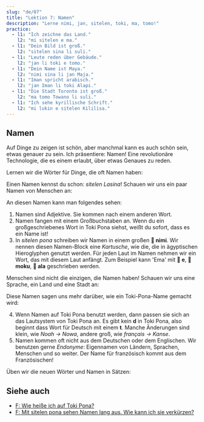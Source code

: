 ```yaml
---
slug: "de/07"
title: "Lektion 7: Namen"
description: "Lerne nimi, jan, sitelen, toki, ma, tomo!"
practice:
  - l1: "Ich zeichne das Land."
    l2: "mi sitelen e ma."
  - l1: "Dein Bild ist groß."
    l2: "sitelen sina li suli."
  - l1: "Leute reden über Gebäude."
    l2: "jan li toki e tomo."
  - l1: "Dein Name ist Maya."
    l2: "nimi sina li jan Maja."
  - l1: "Iman spricht arabisch."
    l2: "jan Iman li toki Alapi."
  - l1: "Die Stadt Toronto ist groß."
    l2: "ma tomo Towano li suli."
  - l1: "Ich sehe kyrillische Schrift."
    l2: "mi lukin e sitelen Kililisa."
---
```



## Namen

Auf Dinge zu zeigen ist schön, aber manchmal kann es auch schön sein, etwas genauer zu sein. Ich präsentiere: Namen! Eine revolutionäre Technologie, die es einem erlaubt, über etwas Genaues zu reden.

Lernen wir die Wörter für Dinge, die oft Namen haben:

<List>
  <Word sl="nimi" m="Name, Wort" />
  <Word sl="jan" m="Person" />
  <Word sl="sitelen" m="Bild, Schrift, zeichnen, schreiben" />
  <Word sl="toki" m="Gesprochenes, Sprache, reden, sprechen" />
  <Word sl="ma" m="Land, Ort" />
  <Word sl="tomo" m="Gebäude, Raum, Zuhause" />
</List>

Einen Namen kennst du schon: *sitelen Lasina*! Schauen wir uns ein paar Namen von Menschen an:

<List>
  <Sentence sl="jan Nowa" m="Person namens Noah (vom Deutschen 'Noah')" />
  <Sentence sl="jan Ema" m="Person namens Emma (vom Deutschen 'Emma')" />
</List>

An diesen Namen kann man folgendes sehen:

1. Namen sind Adjektive. Sie kommen nach einem anderen Wort.
2. Namen fangen mit einem Großbuchstaben an. Wenn du ein großgeschriebenes Wort in Toki Pona siehst, weißt du sofort, dass es ein Name ist!
3. In _sitelen pona_ schreiben wir Namen in einem großen **󱥂 nimi**. Wir nennen diesen Namen-Block eine _Kartusche_, wie die, die in ägyptischen Hieroglyphen genutzt werden. Für jeden Laut im Namen nehmen wir ein Wort, das mit diesem Laut anfängt. Zum Beispiel kann 'Ema' mit **󱤉 e**, **󱤶 moku**, **󱤂 ala** geschrieben werden.

Menschen sind nicht die einzigen, die Namen haben! Schauen wir uns eine Sprache, ein Land und eine Stadt an:

<List>
  <Sentence
    sl="toki Kanse"
    m="die Sprache namens französisch (vom Französischen 'français')"
  />
  <Sentence sl="ma Tosi" m="Land namens Deutschland (vom Deutschen 'Deutsch')" />
  <Sentence
    sl="ma tomo Loma"
    m="Gebäude-Ort namens Rom (vom Lateinischen 'Rōma')"
  />
</List>

Diese Namen sagen uns mehr darüber, wie ein Toki-Pona-Name gemacht wird:

4. Wenn Namen auf Toki Pona benutzt werden, dann passen sie sich an das Lautsystem von Toki Pona an. Es gibt kein **d** in Toki Pona, also beginnt dass Wort für Deutsch mit einem **t**. Manche Änderungen sind klein, wie _Noah → Nowa_, andere groß, wie *français → Kanse*.
5. Namen kommen oft nicht aus dem Deutschen oder dem Englischen. Wir benutzen gerne *Endonyme*: Eigennamen von Ländern, Sprachen, Menschen und so weiter. Der Name für französisch kommt aus dem Französischen!

Üben wir die neuen Wörter und Namen in Sätzen:

<List>
  <Sentence sl="waso li lukin e ma." m="Der Vogel schaut sich das Land an." />
  <Sentence sl="jan li toki e tomo." m="Leute sprechen über ein Haus." />
  <Sentence sl="jan pona li toki pona." m="Nette Leute sprechen gut." />
  <Sentence sl="nimi ona li jan Kenta." m="Sein Name ist Kenta." />
  <Sentence sl="jan Sunita li sitelen e pipi." m="Sunita malt einen Käfer." />
  <Sentence sl="jan Nina li toki Kanse." m="Nina spricht französisch." />
  <Sentence sl="jan Ema li sona pona e ma Tosi." m="Emma kennt Deutschland gut." />
</List>

<Practice exercises={frontmatter.practice} client:load />

## Siehe auch
* [F: Wie heiße ich auf Toki Pona?](../make-a-name)
* [F: Mit sitelen pona sehen Namen lang aus. Wie kann ich sie verkürzen?](../simpler-cartouches)
